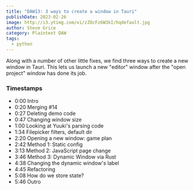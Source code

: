 ```yaml
---
title: "DAW13: 3 ways to create a window in Tauri"
publishDate: 2023-02-26
image: http://i3.ytimg.com/vi/zZOcFz6W3kI/hqdefault.jpg
author: Steve Grice
category: Plaintext DAW
tags:
  - python
---
```


Along with a number of other little fixes, we find three ways to create a new window in Tauri. This lets us launch a new "editor" window after the "open project" window has done its job.


<BlogYoutubeVideo videoId="zZOcFz6W3kI" />

### Timestamps

- 0:00 Intro
- 0:20 Merging #14
- 0:27 Deleting demo code
- 0:47 Changing window size
- 1:00 Looking at Yuuki's parsing code
- 1:34 Filepicker filters, default dir
- 2:20 Opening a new window: game plan
- 2:42 Method 1: Static config
- 3:13 Method 2: JavaScript page change
- 3:46 Method 3: Dynamic Window via Rust
- 4:38 Changing the dynamic window's label
- 4:45 Refactoring
- 5:08 How do we store state?
- 5:46 Outro
